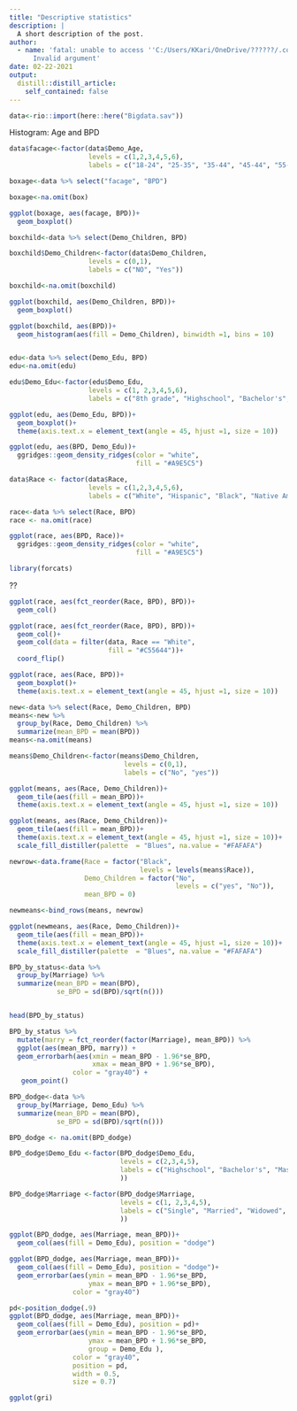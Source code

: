 ```yaml
---
title: "Descriptive statistics"
description: |
  A short description of the post.
author:
  - name: 'fatal: unable to access ''C:/Users/KKari/OneDrive/??????/.config/git/config'':
      Invalid argument'
date: 02-22-2021
output:
  distill::distill_article:
    self_contained: false
---
```


```r
data<-rio::import(here::here("Bigdata.sav"))
```



Histogram: Age and BPD



```r
data$facage<-factor(data$Demo_Age,
                    levels = c(1,2,3,4,5,6),
                    labels = c("18-24", "25-35", "35-44", "45-44", "55-60", "60+"))
```


```r
boxage<-data %>% select("facage", "BPD")

```

```r
boxage<-na.omit(box)
```

```r

ggplot(boxage, aes(facage, BPD))+
  geom_boxplot()
```




```r
boxchild<-data %>% select(Demo_Children, BPD)
```


```r
boxchild$Demo_Children<-factor(data$Demo_Children,
                    levels = c(0,1),
                    labels = c("NO", "Yes"))
```



```r
boxchild<-na.omit(boxchild)
```


```r

ggplot(boxchild, aes(Demo_Children, BPD))+
  geom_boxplot()

```

```r

ggplot(boxchild, aes(BPD))+
  geom_histogram(aes(fill = Demo_Children), binwidth =1, bins = 10)
```


```r

```




```r
edu<-data %>% select(Demo_Edu, BPD)
edu<-na.omit(edu)
```


```r
edu$Demo_Edu<-factor(edu$Demo_Edu,
                    levels = c(1, 2,3,4,5,6),
                    labels = c("8th grade", "Highschool", "Bachelor's","Master's", "Doctorate", "Vocational"))
```


```r
ggplot(edu, aes(Demo_Edu, BPD))+
  geom_boxplot()+
  theme(axis.text.x = element_text(angle = 45, hjust =1, size = 10))
```

```r
ggplot(edu, aes(BPD, Demo_Edu))+
  ggridges::geom_density_ridges(color = "white", 
                                fill = "#A9E5C5")
```

```r
data$Race <- factor(data$Race,
                    levels = c(1,2,3,4,5,6),
                    labels = c("White", "Hispanic", "Black", "Native American", "Asian", "Other"))
```



```r
race<-data %>% select(Race, BPD)
race <- na.omit(race)
```




```r
ggplot(race, aes(BPD, Race))+
  ggridges::geom_density_ridges(color = "white", 
                                fill = "#A9E5C5")
```
```r
library(forcats)
```

??
```r
ggplot(race, aes(fct_reorder(Race, BPD), BPD))+
  geom_col()
```

```r
ggplot(race, aes(fct_reorder(Race, BPD), BPD))+
  geom_col()+
  geom_col(data = filter(data, Race == "White",
                         fill = "#C55644"))+
  coord_flip()
```




```r
ggplot(race, aes(Race, BPD))+
  geom_boxplot()+
  theme(axis.text.x = element_text(angle = 45, hjust =1, size = 10))
```


```r
new<-data %>% select(Race, Demo_Children, BPD)
means<-new %>% 
  group_by(Race, Demo_Children) %>% 
  summarize(mean_BPD = mean(BPD))
means<-na.omit(means)

```


```r
means$Demo_Children<-factor(means$Demo_Children, 
                             levels = c(0,1),
                             labels = c("No", "yes"))
```




```r
ggplot(means, aes(Race, Demo_Children))+
  geom_tile(aes(fill = mean_BPD))+
  theme(axis.text.x = element_text(angle = 45, hjust =1, size = 10))
```

```r
ggplot(means, aes(Race, Demo_Children))+
  geom_tile(aes(fill = mean_BPD))+
  theme(axis.text.x = element_text(angle = 45, hjust =1, size = 10))+
  scale_fill_distiller(palette  = "Blues", na.value = "#FAFAFA")
```

```r
newrow<-data.frame(Race = factor("Black", 
                                 levels = levels(means$Race)), 
                   Demo_Children = factor("No",
                                          levels = c("yes", "No")),
                   mean_BPD = 0)

newmeans<-bind_rows(means, newrow)
```


```r
ggplot(newmeans, aes(Race, Demo_Children))+
  geom_tile(aes(fill = mean_BPD))+
  theme(axis.text.x = element_text(angle = 45, hjust =1, size = 10))+
  scale_fill_distiller(palette  = "Blues", na.value = "#FAFAFA")
```


```r
BPD_by_status<-data %>% 
  group_by(Marriage) %>% 
  summarize(mean_BPD = mean(BPD),
            se_BPD = sd(BPD)/sqrt(n()))


head(BPD_by_status)
```

```r
BPD_by_status %>% 
  mutate(marry = fct_reorder(factor(Marriage), mean_BPD)) %>% 
  ggplot(aes(mean_BPD, marry)) +
  geom_errorbarh(aes(xmin = mean_BPD - 1.96*se_BPD, 
                     xmax = mean_BPD + 1.96*se_BPD),
                color = "gray40") +
   geom_point()
```


```r
BPD_dodge<-data %>% 
  group_by(Marriage, Demo_Edu) %>% 
  summarize(mean_BPD = mean(BPD),
            se_BPD = sd(BPD)/sqrt(n()))

BPD_dodge <- na.omit(BPD_dodge)

```

```r
BPD_dodge$Demo_Edu <-factor(BPD_dodge$Demo_Edu, 
                            levels = c(2,3,4,5), 
                            labels = c("Highschool", "Bachelor's", "Master's", "Doctorate"
                            ))
```



```r
BPD_dodge$Marriage <-factor(BPD_dodge$Marriage, 
                            levels = c(1, 2,3,4,5), 
                            labels = c("Single", "Married", "Widowed", "Divorced", "Separated"
                            ))
```



```r
ggplot(BPD_dodge, aes(Marriage, mean_BPD))+
  geom_col(aes(fill = Demo_Edu), position = "dodge")
```


```r
ggplot(BPD_dodge, aes(Marriage, mean_BPD))+
  geom_col(aes(fill = Demo_Edu), position = "dodge")+
  geom_errorbar(aes(ymin = mean_BPD - 1.96*se_BPD,
                    ymax = mean_BPD + 1.96*se_BPD), 
                color = "gray40")
```



```r
pd<-position_dodge(.9)
ggplot(BPD_dodge, aes(Marriage, mean_BPD))+
  geom_col(aes(fill = Demo_Edu), position = pd)+
  geom_errorbar(aes(ymin = mean_BPD - 1.96*se_BPD,
                    ymax = mean_BPD + 1.96*se_BPD,
                    group = Demo_Edu ), 
                color = "gray40",
                position = pd,
                width = 0.5,
                size = 0.7)
```



```r
ggplot(gri)
```

